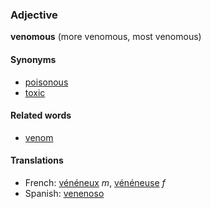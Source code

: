 ===Adjective===
'''venomous''' (more venomous, most venomous)

====Synonyms====
*[[poisonous]]
*[[toxic]]

====Related words====
*[[venom]]

====Translations====
*French: [[vénéneux]] ''m'', [[vénéneuse]] ''f''
*Spanish: [[venenoso]]